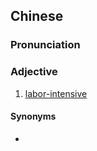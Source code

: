 {{also|劳动密集}}
==Chinese==
{{zh-forms|s=劳动密集|type=22}}

===Pronunciation===
{{zh-pron
|m=láodòng mìjí
|c=lou4 dung6 mat6 zaap6
|cat=a
}}

===Adjective===
{{zh-adj}}

# [[labor-intensive]] {{gloss|when used as an attributive}}

====Synonyms====
* {{zh-l|勞動密集型}}